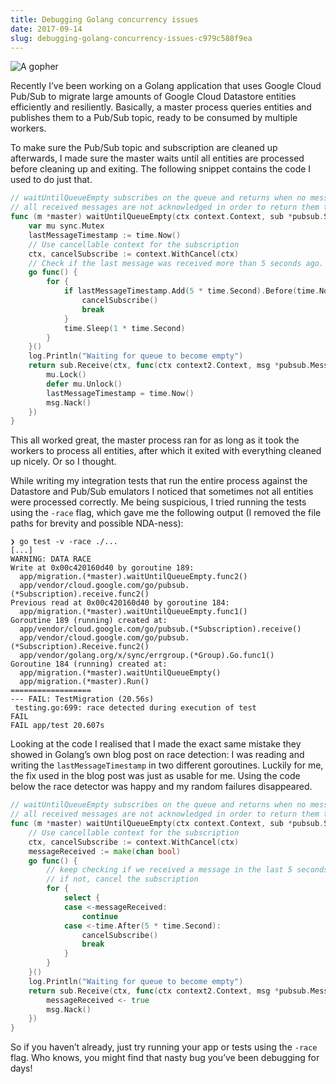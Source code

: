 ---
title: Debugging Golang concurrency issues
date: 2017-09-14
slug: debugging-golang-concurrency-issues-c979c588f9ea
---

![A gopher](./gopher.png)

Recently I’ve been working on a Golang application that uses Google Cloud Pub/Sub to migrate large amounts of Google Cloud Datastore entities efficiently and resiliently.
Basically, a master process queries entities and publishes them to a Pub/Sub topic, ready to be consumed by multiple workers.

To make sure the Pub/Sub topic and subscription are cleaned up afterwards, I made sure the master waits until all entities are processed before cleaning up and exiting.
The following snippet contains the code I used to do just that.

```go
// waitUntilQueueEmpty subscribes on the queue and returns when no messages arrive for more than 5 seconds
// all received messages are not acknowledged in order to return them to the queue so that workers can process them
func (m *master) waitUntilQueueEmpty(ctx context.Context, sub *pubsub.Subscription) error {
	var mu sync.Mutex
	lastMessageTimestamp := time.Now()
	// Use cancellable context for the subscription
	ctx, cancelSubscribe := context.WithCancel(ctx)
	// Check if the last message was received more than 5 seconds ago. If so, cancel the subscription context
	go func() {
		for {
			if lastMessageTimestamp.Add(5 * time.Second).Before(time.Now()) {
				cancelSubscribe()
				break
			}
			time.Sleep(1 * time.Second)
		}
	}()
	log.Println("Waiting for queue to become empty")
	return sub.Receive(ctx, func(ctx context2.Context, msg *pubsub.Message) {
		mu.Lock()
		defer mu.Unlock()
		lastMessageTimestamp = time.Now()
		msg.Nack()
	})
}
```

This all worked great, the master process ran for as long as it took the workers to process all entities, after which it exited with everything cleaned up nicely. Or so I thought.

While writing my integration tests that run the entire process against the Datastore and Pub/Sub emulators I noticed that sometimes not all entities were processed correctly.
Me being suspicious, I tried running the tests using the `-race` flag, which gave me the following output (I removed the file paths for brevity and possible NDA-ness):

```
❯ go test -v -race ./...
[...]
WARNING: DATA RACE
Write at 0x00c420160d40 by goroutine 189:
  app/migration.(*master).waitUntilQueueEmpty.func2()
  app/vendor/cloud.google.com/go/pubsub.(*Subscription).receive.func2()
Previous read at 0x00c420160d40 by goroutine 184:
  app/migration.(*master).waitUntilQueueEmpty.func1()
Goroutine 189 (running) created at:
  app/vendor/cloud.google.com/go/pubsub.(*Subscription).receive()
  app/vendor/cloud.google.com/go/pubsub.(*Subscription).Receive.func2()
  app/vendor/golang.org/x/sync/errgroup.(*Group).Go.func1()
Goroutine 184 (running) created at:
  app/migration.(*master).waitUntilQueueEmpty()
  app/migration.(*master).Run()
==================
--- FAIL: TestMigration (20.56s)
 testing.go:699: race detected during execution of test
FAIL
FAIL app/test 20.607s
```

Looking at the code I realised that I made the exact same mistake they showed in Golang’s own blog post on race detection:
I was reading and writing the `lastMessageTimestamp` in two different goroutines. Luckily for me, the fix used in the blog post was just as usable for me.
Using the code below the race detector was happy and my random failures disappeared.

```go
// waitUntilQueueEmpty subscribes on the queue and returns when no messages arrive for more than 5 seconds
// all received messages are not acknowledged in order to return them to the queue so that workers can process them
func (m *master) waitUntilQueueEmpty(ctx context.Context, sub *pubsub.Subscription) error {
	// Use cancellable context for the subscription
	ctx, cancelSubscribe := context.WithCancel(ctx)
	messageReceived := make(chan bool)
	go func() {
		// keep checking if we received a message in the last 5 seconds
		// if not, cancel the subscription
		for {
			select {
			case <-messageReceived:
				continue
			case <-time.After(5 * time.Second):
				cancelSubscribe()
				break
			}
		}
	}()
	log.Println("Waiting for queue to become empty")
	return sub.Receive(ctx, func(ctx context2.Context, msg *pubsub.Message) {
		messageReceived <- true
		msg.Nack()
	})
}
```

So if you haven’t already, just try running your app or tests using the `-race` flag. Who knows, you might find that nasty bug you’ve been debugging for days!
